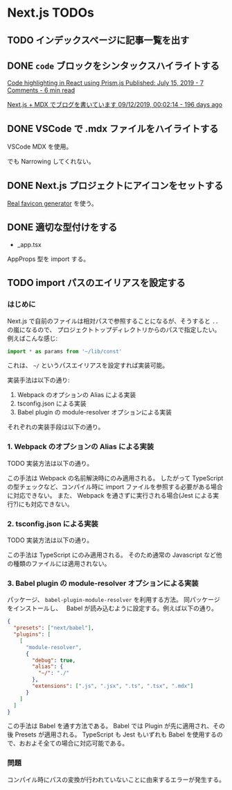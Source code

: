 # Next.js TODOs

## TODO インデックスページに記事一覧を出す

## DONE `code` ブロックをシンタックスハイライトする

[Code highlighting in React using Prism.js
Published: July 15, 2019 - 7 Comments - 6 min read](https://betterstack.dev/blog/code-highlighting-in-react-using-prismjs/)

[Next.js + MDX でブログを書いています
09/12/2019, 00:02:14 - 196 days ago](https://hellorusk.net/posts/20191209)

## DONE VSCode で .mdx ファイルをハイライトする

VSCode MDX を使用。

でも Narrowing してくれない。

## DONE Next.js プロジェクトにアイコンをセットする

[Real favicon generator](https://realfavicongenerator.net/) を使う。

## DONE 適切な型付けをする

- \_app.tsx

AppProps 型を import する。

## TODO import パスのエイリアスを設定する

### はじめに

Next.js で自前のファイルは相対パスで参照することになるが、そうすると `..` の嵐になるので、
プロジェクトトップディレクトリからのパスで指定したい。例えばこんな感じ:

```javascript
import * as params from '~/lib/const'
```

これは、 `~/` というパスエイリアスを設定すれば実装可能。

実装手法は以下の通り:

1. Webpack のオプションの Alias による実装
2. tsconfig.json による実装
3. Babel plugin の module-resolver オプションによる実装

それぞれの実装手段は以下の通り。

### 1. Webpack のオプションの Alias による実装

TODO 実装方法は以下の通り。

この手法は Webpack の名前解決時にのみ適用される。
したがって TypeScript の型チェックなど、コンパイル時に import ファイルを参照する必要がある場合に対応できない。
また、 Webpack を通さずに実行される場合(Jest による実行?)にも対応できない。

### 2. tsconfig.json による実装

TODO 実装方法は以下の通り。

この手法は TypeScript にのみ適用される。
そのため通常の Javascript など他の種類のファイルには適用されない。

### 3. Babel plugin の module-resolver オプションによる実装

パッケージ、 `babel-plugin-module-resolver` を利用する方法。
同パッケージをインストールし、　 Babel が読み込むように設定する。例えば以下の通り。

```json
{
  "presets": ["next/babel"],
  "plugins": [
    [
      "module-resolver",
      {
        "debug": true,
        "alias": {
          "~/": "./"
        },
        "extensions": [".js", ".jsx", ".ts", ".tsx", ".mdx"]
      }
    ]
  ]
}
```

この手法は Babel を通す方法である。
Babel では Plugin が先に適用され、その後 Presets が適用される。
TypeScript も Jest もいずれも Babel を使用するので、おおよそ全ての場合に対応可能である。

### 問題

コンパイル時にパスの変換が行われていないことに由来するエラーが発生する。
